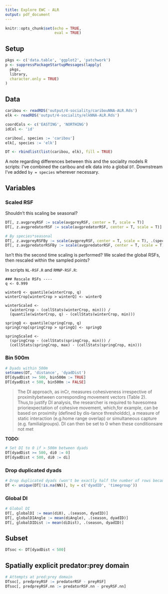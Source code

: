 ```yaml
---
title: Explore EWC - ALR
output: pdf_document
---
```


```r
knitr::opts_chunk$set(echo = TRUE,
                      eval = TRUE)
```



## Setup 
```r
pkgs <- c('data.table', 'ggplot2', 'patchwork')
p <- suppressPackageStartupMessages(lapply(
  pkgs, 
  library, 
  character.only = TRUE)
)
```


## Data

```r
caribou <- readRDS('output/4-sociality/caribouNNA-ALR.Rds')
elk <- readRDS('output/4-sociality/elkNNA-ALR.Rds')

coordCols <- c('EASTING', 'NORTHING')
idCol <- 'id'

caribou[, species := 'caribou']
elk[, species := 'elk']

DT <- rbindlist(list(caribou, elk), fill = TRUE)
```

A note regarding differences between this and the sociality models R scripts: I've combined the caribou and elk data into a global `DT`. Downstream I've added `by = species` wherever necessary. 


## Variables

### Scaled RSF

Shouldn't this scaling be seasonal?


```r
DT[, z.avgpreyRSF := scale(avgpreyRSF, center = T, scale = T)]
DT[, z.avgpredatorRSF := scale(avgpredatorRSF, center = T, scale = T)]

# By species*seasonal 
DT[, z.avgpreyRSFBy := scale(avgpreyRSF, center = T, scale = T), .(species, season)]
DT[, z.avgpredatorRSFBy := scale(avgpredatorRSF, center = T, scale = T), .(species, season)]

```


Isn't this the second time scaling is performed? We scaled the global RSFs, then rescaled within the sampled points?

In scripts `NL-RSF.R` and `RMNP-RSF.R`:

```
### Rescale RSFs ----
q <- 0.999

winterQ <- quantile(winterCrop, q)
winterCrop[winterCrop > winterQ] <- winterQ

winterScaled <-
  (winterCrop - (cellStats(winterCrop, min))) /
  (quantile(winterCrop, q) - (cellStats(winterCrop, min)))

springQ <- quantile(springCrop, q)
springCrop[springCrop > springQ] <- springQ

springScaled <-
  (springCrop - (cellStats(springCrop, min))) /
  (cellStats(springCrop, max) - (cellStats(springCrop, min)))
```


### Bin 500m
```r
# Dyads within 500m 
setnames(DT, 'distance', 'dyadDist')
DT[dyadDist >= 500, bin500m := TRUE]
DT[dyadDist < 500, bin500m := FALSE]
```


> The DI approach, as inCr,  measures  cohesiveness  irrespective  of  proximitybetween corresponding movement vectors (Table 2). Thus,to justify DI analysis, the researcher is required to havesomea prioriexpectation of cohesive movement, which,for example, can be based on proximity (defined by dis-tance thresholddc), a measure of static interaction (e.g.home range overlap) or simultaneous capture (e.g. familialgroups). DI can then be set to 0 when these conditionsare not met


**TODO:**

```r

# Set DI to 0 if > 500m between dyads
DT[dyadDist >= 500, di0 := 0]
DT[dyadDist < 500, di0 := di]
```


### Drop duplicated dyads
```r
# Drop duplicated dyads (won't be exactly half the number of rows because not all NN are NN with each other)
DT <- unique(DT[!is.na(NN)], by = c('dyadID', 'timegroup'))
```



### Global DI
```r
# Global DI
DT[, globalDI := mean(di0), .(season, dyadID)]
DT[, globalDIAngle := mean(diAngle), .(season, dyadID)]
DT[, globalDIDist := mean(diDist), .(season, dyadID)]
```



## Subset
```r
DTsoc <- DT[dyadDist < 500]
```



## Spatially explicit predator:prey domain

```r
# Attempts at pred:prey domain
DTsoc[, predpreyRSF := predatorRSF - preyRSF]
DTsoc[, predpreyRSF.nn := predatorRSF.nn - preyRSF.nn]
```